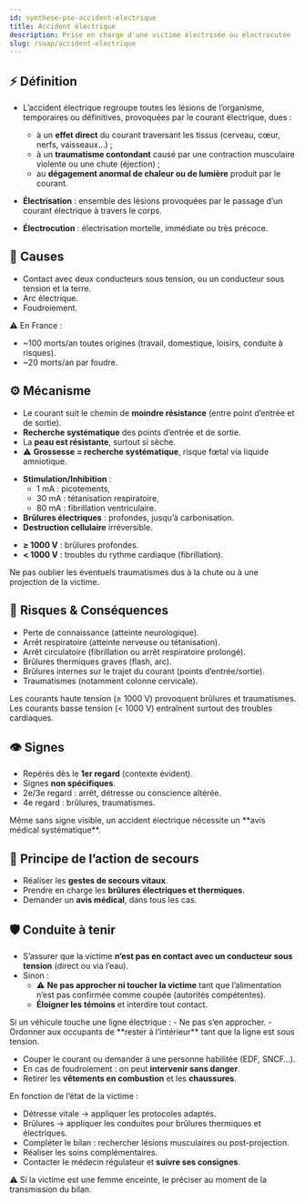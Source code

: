 ---
id: synthese-pse-accident-electrique
title: Accident électrique
description: Prise en charge d'une victime électrisée ou électrocutée
slug: /suap/accident-electrique
---


## ⚡ Définition

- L’accident électrique regroupe toutes les lésions de l’organisme, temporaires ou définitives, provoquées par le courant électrique, dues :
  - à un **effet direct** du courant traversant les tissus (cerveau, cœur, nerfs, vaisseaux…) ;
  - à un **traumatisme contondant** causé par une contraction musculaire violente ou une chute (éjection) ;
  - au **dégagement anormal de chaleur ou de lumière** produit par le courant.

- **Électrisation** : ensemble des lésions provoquées par le passage d’un courant électrique à travers le corps.
- **Électrocution** : électrisation mortelle, immédiate ou très précoce.

## 📌 Causes

- Contact avec deux conducteurs sous tension, ou un conducteur sous tension et la terre.
- Arc électrique.
- Foudroiement.

⚠️ En France :  
- ~100 morts/an toutes origines (travail, domestique, loisirs, conduite à risques).
- ~20 morts/an par foudre.

## ⚙️ Mécanisme

- Le courant suit le chemin de **moindre résistance** (entre point d’entrée et de sortie).
- **Recherche systématique** des points d’entrée et de sortie.
- La **peau est résistante**, surtout si sèche.
- ⚠️ **Grossesse = recherche systématique**, risque fœtal via liquide amniotique.

<Tabs>
<TabItem value="effets" label="Effets du courant">

- **Stimulation/Inhibition** :
  - 1 mA : picotements,
  - 30 mA : tétanisation respiratoire,
  - 80 mA : fibrillation ventriculaire.
- **Brûlures électriques** : profondes, jusqu’à carbonisation.
- **Destruction cellulaire** irréversible.

</TabItem>
<TabItem value="voltage" label="Effet selon voltage">

- **≥ 1000 V** : brûlures profondes.
- **< 1000 V** : troubles du rythme cardiaque (fibrillation).

</TabItem>
</Tabs>

<Admonition type="warning">
Ne pas oublier les éventuels traumatismes dus à la chute ou à une projection de la victime.
</Admonition>

## 🚨 Risques & Conséquences

- Perte de connaissance (atteinte neurologique).
- Arrêt respiratoire (atteinte nerveuse ou tétanisation).
- Arrêt circulatoire (fibrillation ou arrêt respiratoire prolongé).
- Brûlures thermiques graves (flash, arc).
- Brûlures internes sur le trajet du courant (points d’entrée/sortie).
- Traumatismes (notamment colonne cervicale).

<Admonition type="note">
Les courants haute tension (≥ 1000 V) provoquent brûlures et traumatismes.  
Les courants basse tension (< 1000 V) entraînent surtout des troubles cardiaques.
</Admonition>

## 👁️ Signes

- Repérés dès le **1er regard** (contexte évident).
- Signes **non spécifiques**.
- 2e/3e regard : arrêt, détresse ou conscience altérée.
- 4e regard : brûlures, traumatismes.

<Admonition type="warning">
Même sans signe visible, un accident électrique nécessite un **avis médical systématique**.
</Admonition>

## 🧰 Principe de l’action de secours

- Réaliser les **gestes de secours vitaux**.
- Prendre en charge les **brûlures électriques et thermiques**.
- Demander un **avis médical**, dans tous les cas.

## 🛡️ Conduite à tenir

- S’assurer que la victime **n’est pas en contact avec un conducteur sous tension** (direct ou via l’eau).
- Sinon :
  - ⚠️ **Ne pas approcher ni toucher la victime** tant que l’alimentation n’est pas confirmée comme coupée (autorités compétentes).
  - **Éloigner les témoins** et interdire tout contact.

<Admonition type="tip">
Si un véhicule touche une ligne électrique :
- Ne pas s’en approcher.
- Ordonner aux occupants de **rester à l’intérieur** tant que la ligne est sous tension.
</Admonition>

- Couper le courant ou demander à une personne habilitée (EDF, SNCF…).
- En cas de foudroiement : on peut **intervenir sans danger**.
- Retirer les **vêtements en combustion** et les **chaussures**.

En fonction de l’état de la victime :

- Détresse vitale → appliquer les protocoles adaptés.
- Brûlures → appliquer les conduites pour brûlures thermiques et électriques.
- Compléter le bilan : rechercher lésions musculaires ou post-projection.
- Réaliser les soins complémentaires.
- Contacter le médecin régulateur et **suivre ses consignes**.

<Admonition type="note">
⚠️ Si la victime est une femme enceinte, le préciser au moment de la transmission du bilan.
</Admonition>